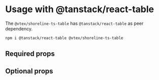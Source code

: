 # Usage with @tanstack/react-table

<ComponentDescription name="ts-table" />

The `@vtex/shoreline-ts-table` has `@tanstack/react-table` as peer dependency.

```sh npm2yarn copy
npm i @tanstack/react-table @vtex/shoreline-ts-table
``` 

<Preview name="ts-table" />

## Required props

<PropsDocs name="ts-table" required />

## Optional props

<PropsDocs name="ts-table" />